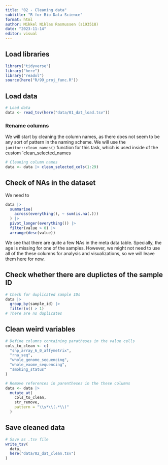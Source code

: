 ```yaml
---
title: "02 - Cleaning data"
subtitle: "R for Bio Data Science"
format: html
author: Mikkel Niklas Rasmussen (s193518)
date: "2023-11-14"
editor: visual
---
```


## Load libraries

```r
library("tidyverse")
library("here")
library("readxl")
source(here("R/99_proj_func.R"))
```

## Load data

```r
# Load data
data <- read_tsv(here("data/01_dat_load.tsv"))
```

### Rename columns

We will start by cleaning the column names, as there does not seem to be any sort of pattern in the naming scheme. We will use the `janitor::clean_names()` function for this task, which is used inside of the custom \`clean_selected_names

```r
# Cleaning column names
data <- data |> clean_selected_cols(1:29)
```

## Check of NAs in the dataset

We need to

```r
data |>
  summarise(
    across(everything(), ~ sum(is.na(.)))
  ) |>
  pivot_longer(everything()) |>
  filter(value > 0) |>
  arrange(desc(value))
```

We see that there are quite a few NAs in the meta data table. Specially, the age is missing for one of the samples. However, we might not need to use all of the these columns for analysis and visualizations, so we will leave them here for now.

## Check whether there are duplictes of the sample ID

```r
# Check for duplicated sample IDs
data |>
  group_by(sample_id) |>
  filter(n() > 1)
# There are no duplicates
```

## Clean weird variables

```r
# Define columns containing paratheses in the value cells
cols_to_clean <- c(
  "snp_array_6_0_affymetrix",
  "rna_seq",
  "whole_genome_sequencing",
  "whole_exome_sequencing",
  "smoking_status"
)

# Remove references in parentheses in the these columns
data <- data |>
  mutate_at(
    cols_to_clean,
    str_remove,
    pattern = "\\s*\\(.*\\)"
  )
```

## Save cleaned data

```r
# Save as .tsv file
write_tsv(
  data,
  here("data/02_dat_clean.tsv")
)
```

